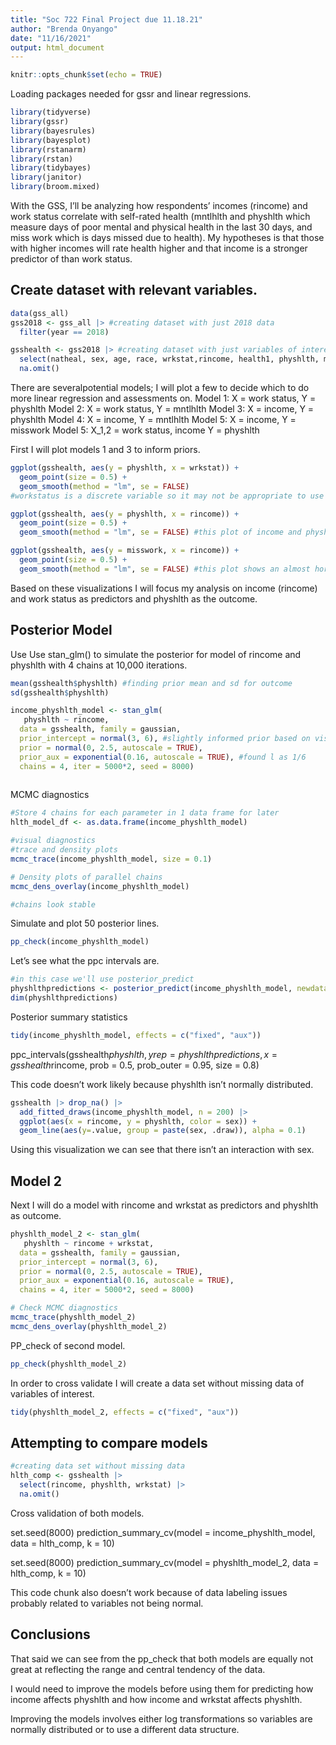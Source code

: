 ```yaml
---
title: "Soc 722 Final Project due 11.18.21"
author: "Brenda Onyango"
date: "11/16/2021"
output: html_document
---
```


```r
knitr::opts_chunk$set(echo = TRUE)
```

Loading packages needed for gssr and linear regressions. 

```r
library(tidyverse)
library(gssr)
library(bayesrules)
library(bayesplot)
library(rstanarm)
library(rstan)
library(tidybayes)
library(janitor)
library(broom.mixed)
```

With the GSS, I'll be analyzing how respondents' incomes (rincome) and work status correlate with self-rated health (mntlhlth and physhlth which measure days of poor mental and physical health in the last 30 days, and miss work which is days missed due to health). My hypotheses is that those with higher incomes will rate health higher and that income is a stronger predictor of than work status. 

## Create dataset with relevant variables. 

```r
data(gss_all)
gss2018 <- gss_all |> #creating dataset with just 2018 data 
  filter(year == 2018)
```

```r
gsshealth <- gss2018 |> #creating dataset with just variables of interest
  select(natheal, sex, age, race, wrkstat,rincome, health1, physhlth, misswork, mntlhlth) |> 
  na.omit()
```

There are severalpotential models; I will plot a few to decide which to do more linear regression and assessments on. 
Model 1: X = work status, Y = physhlth
Model 2: X = work status, Y = mntlhlth
Model 3: X = income, Y = physhlth
Model 4: X = income, Y = mntlhlth
Model 5: X = income, Y = misswork
Model 5: X_1,2 = work status, income Y = physhlth 

First I will plot models 1 and 3 to inform priors. 

```r
ggplot(gsshealth, aes(y = physhlth, x = wrkstat)) + 
  geom_point(size = 0.5) +
  geom_smooth(method = "lm", se = FALSE)
#workstatus is a discrete variable so it may not be appropriate to use a linear model
```

```r
ggplot(gsshealth, aes(y = physhlth, x = rincome)) + 
  geom_point(size = 0.5) +
  geom_smooth(method = "lm", se = FALSE) #this plot of income and physhlth shows a negative association b/w income and days of poor physical health in last 30 days  
```

```r
ggplot(gsshealth, aes(y = misswork, x = rincome)) + 
  geom_point(size = 0.5) +
  geom_smooth(method = "lm", se = FALSE) #this plot shows an almost horizontal  line; difficult to assess relationship linearly 
```

Based on these visualizations I will focus my analysis on income (rincome) and work status as predictors and physhlth as the outcome. 

## Posterior Model

Use Use stan_glm()  to simulate the posterior for model of rincome and physhlth with 4 chains at 10,000 iterations.
```r
mean(gsshealth$physhlth) #finding prior mean and sd for outcome
sd(gsshealth$physhlth)
```


```r
income_physhlth_model <- stan_glm(
   physhlth ~ rincome,
  data = gsshealth, family = gaussian, 
  prior_intercept = normal(3, 6), #slightly informed prior based on visualizations 
  prior = normal(0, 2.5, autoscale = TRUE), 
  prior_aux = exponential(0.16, autoscale = TRUE), #found l as 1/6
  chains = 4, iter = 5000*2, seed = 8000)
  
```


MCMC diagnostics 
```r
#Store 4 chains for each parameter in 1 data frame for later 
hlth_model_df <- as.data.frame(income_physhlth_model)
```

```r
#visual diagnostics 
#trace and density plots 
mcmc_trace(income_physhlth_model, size = 0.1)  

# Density plots of parallel chains
mcmc_dens_overlay(income_physhlth_model)

#chains look stable 
```
Simulate and plot 50 posterior lines.

```r
pp_check(income_physhlth_model)
```

Let's see what the ppc intervals are. 
```r
#in this case we'll use posterior_predict 
physhlthpredictions <- posterior_predict(income_physhlth_model, newdata = gsshealth)
dim(physhlthpredictions)
```

Posterior summary statistics 
```r
tidy(income_physhlth_model, effects = c("fixed", "aux"))
```


ppc_intervals(gsshealth$physhlth, yrep = physhlthpredictions, x = gsshealth$rincome, prob = 0.5, prob_outer = 0.95, size = 0.8)  

This code doesn't work likely because physhlth isn't normally distributed. 

```r
gsshealth |> drop_na() |> 
  add_fitted_draws(income_physhlth_model, n = 200) |> 
  ggplot(aes(x = rincome, y = physhlth, color = sex)) + 
  geom_line(aes(y=.value, group = paste(sex, .draw)), alpha = 0.1)
```

Using this visualization we can see that there isn't an interaction with sex. 

## Model 2 

Next I will do a model with rincome and wrkstat as predictors and physhlth as outcome. 

```r

physhlth_model_2 <- stan_glm(
   physhlth ~ rincome + wrkstat,
  data = gsshealth, family = gaussian, 
  prior_intercept = normal(3, 6), 
  prior = normal(0, 2.5, autoscale = TRUE), 
  prior_aux = exponential(0.16, autoscale = TRUE), 
  chains = 4, iter = 5000*2, seed = 8000)

# Check MCMC diagnostics
mcmc_trace(physhlth_model_2)
mcmc_dens_overlay(physhlth_model_2)
```

PP_check of second model. 
```r
pp_check(physhlth_model_2)

```

In order to cross validate I will create a data set without missing data of variables of interest. 

```r
tidy(physhlth_model_2, effects = c("fixed", "aux"))
```


## Attempting to compare models 

```r
#creating data set without missing data
hlth_comp <- gsshealth |> 
  select(rincome, physhlth, wrkstat) |> 
  na.omit()
```

Cross validation of both models.


set.seed(8000)
prediction_summary_cv(model = income_physhlth_model, data = hlth_comp, k = 10)

set.seed(8000)
prediction_summary_cv(model = physhlth_model_2, data = hlth_comp, k = 10)

This code chunk also doesn't work because of data labeling issues probably related to variables not being normal. 

## Conclusions 

That said we can see from the pp_check that both models are equally not great at reflecting the range and central tendency of the data. 

I would need to improve the models before using them for predicting how income affects physhlth and how income and wrkstat affects physhlth. 

Improving the models involves either log transformations so variables are normally distributed or to use a different data structure. 

